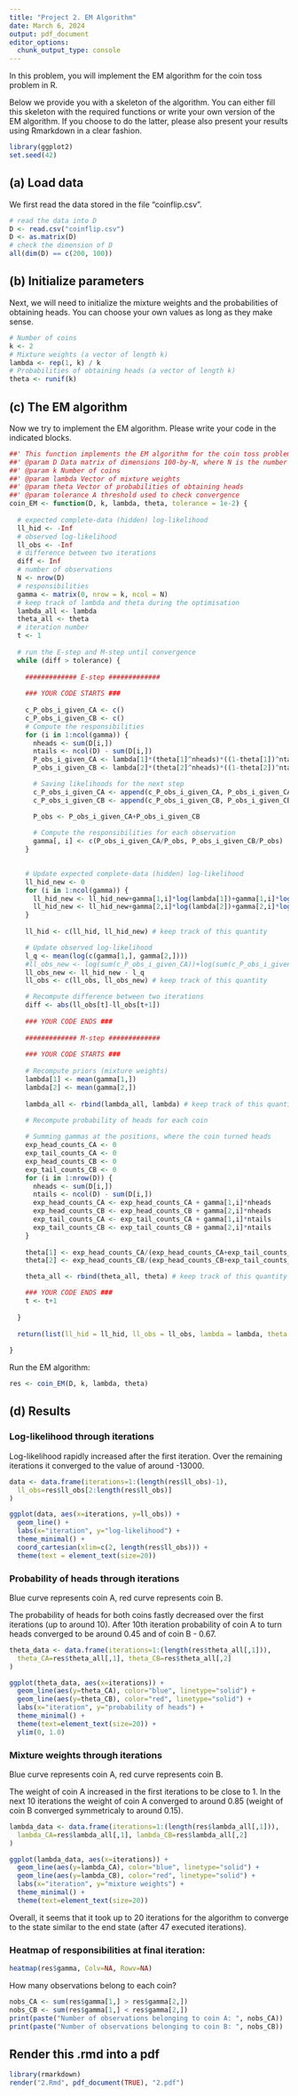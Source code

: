 ```yaml
---
title: "Project 2. EM Algorithm"
date: March 6, 2024
output: pdf_document
editor_options: 
  chunk_output_type: console
---
```


In this problem, you will implement the EM algorithm for the coin toss problem in R.

Below we provide you with a skeleton of the algorithm. You can either fill this skeleton with the required functions or write your own version of the EM algorithm. If you choose to do the latter, please also present your results using Rmarkdown in a clear fashion.

```r
library(ggplot2)
set.seed(42)
```

## (a) Load data

We first read the data stored in the file "coinflip.csv". 

```r
# read the data into D
D <- read.csv("coinflip.csv")
D <- as.matrix(D)
# check the dimension of D
all(dim(D) == c(200, 100))
```

## (b) Initialize parameters

Next, we will need to initialize the mixture weights and the probabilities of obtaining heads. You can choose your own values as long as they make sense.

```r
# Number of coins
k <- 2
# Mixture weights (a vector of length k)
lambda <- rep(1, k) / k
# Probabilities of obtaining heads (a vector of length k)
theta <- runif(k)
```

## (c) The EM algorithm

Now we try to implement the EM algorithm. Please write your code in the indicated blocks.


```r
##' This function implements the EM algorithm for the coin toss problem
##' @param D Data matrix of dimensions 100-by-N, where N is the number of observations
##' @param k Number of coins
##' @param lambda Vector of mixture weights
##' @param theta Vector of probabilities of obtaining heads
##' @param tolerance A threshold used to check convergence
coin_EM <- function(D, k, lambda, theta, tolerance = 1e-2) {
  
  # expected complete-data (hidden) log-likelihood
  ll_hid <- -Inf
  # observed log-likelihood
  ll_obs <- -Inf
  # difference between two iterations
  diff <- Inf
  # number of observations
  N <- nrow(D)
  # responsibilities
  gamma <- matrix(0, nrow = k, ncol = N)
  # keep track of lambda and theta during the optimisation
  lambda_all <- lambda
  theta_all <- theta
  # iteration number
  t <- 1
  
  # run the E-step and M-step until convergence 
  while (diff > tolerance) {
    
    ############# E-step #############
    
    ### YOUR CODE STARTS ###
    
    c_P_obs_i_given_CA <- c()
    c_P_obs_i_given_CB <- c()
    # Compute the responsibilities
    for (i in 1:ncol(gamma)) {
      nheads <- sum(D[i,])
      ntails <- ncol(D) - sum(D[i,])
      P_obs_i_given_CA <- lambda[1]*(theta[1]^nheads)*((1-theta[1])^ntails)
      P_obs_i_given_CB <- lambda[2]*(theta[2]^nheads)*((1-theta[2])^ntails)

      # Saving likelihoods for the next step
      c_P_obs_i_given_CA <- append(c_P_obs_i_given_CA, P_obs_i_given_CA)
      c_P_obs_i_given_CB <- append(c_P_obs_i_given_CB, P_obs_i_given_CB)

      P_obs <- P_obs_i_given_CA+P_obs_i_given_CB
      
      # Compute the responsibilities for each observation
      gamma[, i] <- c(P_obs_i_given_CA/P_obs, P_obs_i_given_CB/P_obs)
    }

    
    # Update expected complete-data (hidden) log-likelihood
    ll_hid_new <- 0
    for (i in 1:ncol(gamma)) {
      ll_hid_new <- ll_hid_new+gamma[1,i]*log(lambda[1])+gamma[1,i]*log(c_P_obs_i_given_CA[i])
      ll_hid_new <- ll_hid_new+gamma[2,i]*log(lambda[2])+gamma[2,i]*log(c_P_obs_i_given_CB[i])
    }
    
    ll_hid <- c(ll_hid, ll_hid_new) # keep track of this quantity 

    # Update observed log-likelihood 
    l_q <- mean(log(c(gamma[1,], gamma[2,])))
    #ll_obs_new <- log(sum(c_P_obs_i_given_CA))+log(sum(c_P_obs_i_given_CB))
    ll_obs_new <- ll_hid_new - l_q
    ll_obs <- c(ll_obs, ll_obs_new) # keep track of this quantity 

    # Recompute difference between two iterations
    diff <- abs(ll_obs[t]-ll_obs[t+1])
    
    ### YOUR CODE ENDS ###
    
    ############# M-step #############
    
    ### YOUR CODE STARTS ###
    
    # Recompute priors (mixture weights)
    lambda[1] <- mean(gamma[1,])
    lambda[2] <- mean(gamma[2,])
    
    lambda_all <- rbind(lambda_all, lambda) # keep track of this quantity 

    # Recompute probability of heads for each coin
    
    # Summing gammas at the positions, where the coin turned heads
    exp_head_counts_CA <- 0
    exp_tail_counts_CA <- 0
    exp_head_counts_CB <- 0
    exp_tail_counts_CB <- 0
    for (i in 1:nrow(D)) {
      nheads <- sum(D[i,])
      ntails <- ncol(D) - sum(D[i,])
      exp_head_counts_CA <- exp_head_counts_CA + gamma[1,i]*nheads
      exp_head_counts_CB <- exp_head_counts_CB + gamma[2,i]*nheads
      exp_tail_counts_CA <- exp_tail_counts_CA + gamma[1,i]*ntails
      exp_tail_counts_CB <- exp_tail_counts_CB + gamma[2,i]*ntails
    }
  
    theta[1] <- exp_head_counts_CA/(exp_head_counts_CA+exp_tail_counts_CA)
    theta[2] <- exp_head_counts_CB/(exp_head_counts_CB+exp_tail_counts_CB)

    theta_all <- rbind(theta_all, theta) # keep track of this quantity 

    ### YOUR CODE ENDS ###
    t <- t+1
    
  }
  
  return(list(ll_hid = ll_hid, ll_obs = ll_obs, lambda = lambda, theta = theta, gamma = gamma, lambda_all = lambda_all, theta_all = theta_all))
  
}
```


Run the EM algorithm:

```r
res <- coin_EM(D, k, lambda, theta)
```


## (d) Results

### Log-likelihood through iterations

Log-likelihood rapidly increased after the first iteration. Over the remaining
iterations it converged to the value of around -13000.

```r
data <- data.frame(iterations=1:(length(res$ll_obs)-1), 
  ll_obs=res$ll_obs[2:length(res$ll_obs)]
)

ggplot(data, aes(x=iterations, y=ll_obs)) +
  geom_line() +
  labs(x="iteration", y="log-likelihood") +
  theme_minimal() +
  coord_cartesian(xlim=c(2, length(res$ll_obs))) + 
  theme(text = element_text(size=20)) 
```


### Probability of heads through iterations

Blue curve represents coin A, red curve represents coin B.

The probability of heads for both coins fastly decreased over the first
iterations (up to around 10). After 10th iteration probability of coin A 
to turn heads converged to be around 0.45 and of coin B - 0.67.

```r
theta_data <- data.frame(iterations=1:(length(res$theta_all[,1])), 
  theta_CA=res$theta_all[,1], theta_CB=res$theta_all[,2]
)

ggplot(theta_data, aes(x=iterations)) +
  geom_line(aes(y=theta_CA), color="blue", linetype="solid") +
  geom_line(aes(y=theta_CB), color="red", linetype="solid") +
  labs(x="iteration", y="probability of heads") +
  theme_minimal() +
  theme(text=element_text(size=20)) +
  ylim(0, 1.0)
```

### Mixture weights through iterations

Blue curve represents coin A, red curve represents coin B.

The weight of coin A increased in the first iterations to be close to 1. In the next 10 iterations 
the weight of coin A converged to around 0.85 (weight of coin B converged symmetricaly to around 0.15).

```r
lambda_data <- data.frame(iterations=1:(length(res$lambda_all[,1])), 
  lambda_CA=res$lambda_all[,1], lambda_CB=res$lambda_all[,2]
)

ggplot(lambda_data, aes(x=iterations)) +
  geom_line(aes(y=lambda_CA), color="blue", linetype="solid") +
  geom_line(aes(y=lambda_CB), color="red", linetype="solid") +
  labs(x="iteration", y="mixture weights") +
  theme_minimal() +
  theme(text=element_text(size=20))
```

Overall, it seems that it took up to 20 iterations for the algorithm to converge to the state 
similar to the end state (after 47 executed iterations).

### Heatmap of responsibilities at final iteration:

```r
heatmap(res$gamma, Colv=NA, Rowv=NA)
```

How many observations belong to each coin?

```r
nobs_CA <- sum(res$gamma[1,] > res$gamma[2,])
nobs_CB <- sum(res$gamma[1,] < res$gamma[2,])
print(paste("Number of observations belonging to coin A: ", nobs_CA))
print(paste("Number of observations belonging to coin B: ", nobs_CB))
```

## Render this .rmd into a pdf

```r
library(rmarkdown)
render("2.Rmd", pdf_document(TRUE), "2.pdf")
```
